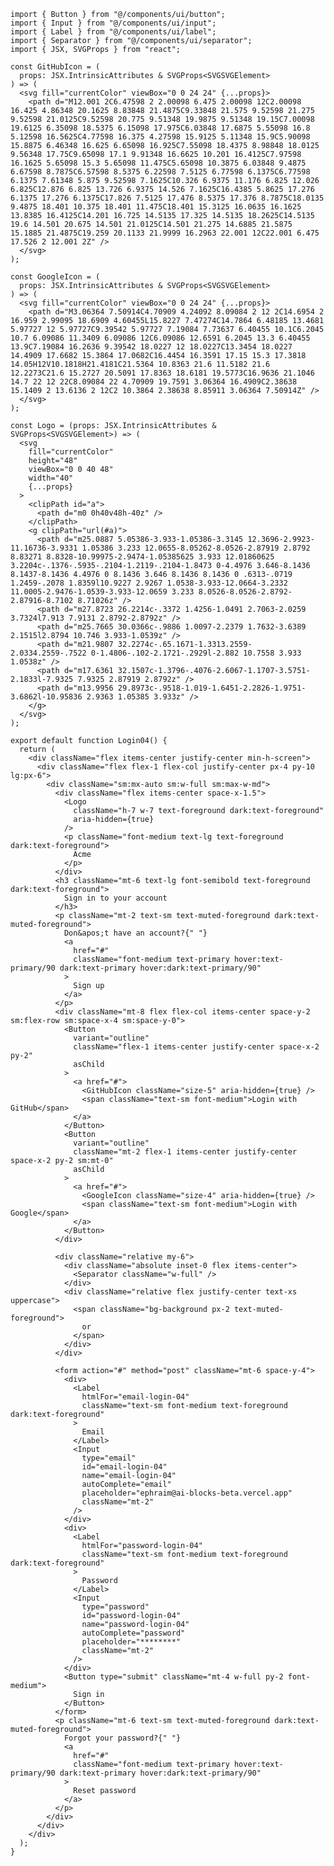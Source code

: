 ```tsx
import { Button } from "@/components/ui/button";
import { Input } from "@/components/ui/input";
import { Label } from "@/components/ui/label";
import { Separator } from "@/components/ui/separator";
import { JSX, SVGProps } from "react";

const GitHubIcon = (
  props: JSX.IntrinsicAttributes & SVGProps<SVGSVGElement>
) => (
  <svg fill="currentColor" viewBox="0 0 24 24" {...props}>
    <path d="M12.001 2C6.47598 2 2.00098 6.475 2.00098 12C2.00098 16.425 4.86348 20.1625 8.83848 21.4875C9.33848 21.575 9.52598 21.275 9.52598 21.0125C9.52598 20.775 9.51348 19.9875 9.51348 19.15C7.00098 19.6125 6.35098 18.5375 6.15098 17.975C6.03848 17.6875 5.55098 16.8 5.12598 16.5625C4.77598 16.375 4.27598 15.9125 5.11348 15.9C5.90098 15.8875 6.46348 16.625 6.65098 16.925C7.55098 18.4375 8.98848 18.0125 9.56348 17.75C9.65098 17.1 9.91348 16.6625 10.201 16.4125C7.97598 16.1625 5.65098 15.3 5.65098 11.475C5.65098 10.3875 6.03848 9.4875 6.67598 8.7875C6.57598 8.5375 6.22598 7.5125 6.77598 6.1375C6.77598 6.1375 7.61348 5.875 9.52598 7.1625C10.326 6.9375 11.176 6.825 12.026 6.825C12.876 6.825 13.726 6.9375 14.526 7.1625C16.4385 5.8625 17.276 6.1375 17.276 6.1375C17.826 7.5125 17.476 8.5375 17.376 8.7875C18.0135 9.4875 18.401 10.375 18.401 11.475C18.401 15.3125 16.0635 16.1625 13.8385 16.4125C14.201 16.725 14.5135 17.325 14.5135 18.2625C14.5135 19.6 14.501 20.675 14.501 21.0125C14.501 21.275 14.6885 21.5875 15.1885 21.4875C19.259 20.1133 21.9999 16.2963 22.001 12C22.001 6.475 17.526 2 12.001 2Z" />
  </svg>
);

const GoogleIcon = (
  props: JSX.IntrinsicAttributes & SVGProps<SVGSVGElement>
) => (
  <svg fill="currentColor" viewBox="0 0 24 24" {...props}>
    <path d="M3.06364 7.50914C4.70909 4.24092 8.09084 2 12 2C14.6954 2 16.959 2.99095 18.6909 4.60455L15.8227 7.47274C14.7864 6.48185 13.4681 5.97727 12 5.97727C9.39542 5.97727 7.19084 7.73637 6.40455 10.1C6.2045 10.7 6.09086 11.3409 6.09086 12C6.09086 12.6591 6.2045 13.3 6.40455 13.9C7.19084 16.2636 9.39542 18.0227 12 18.0227C13.3454 18.0227 14.4909 17.6682 15.3864 17.0682C16.4454 16.3591 17.15 15.3 17.3818 14.05H12V10.1818H21.4181C21.5364 10.8363 21.6 11.5182 21.6 12.2273C21.6 15.2727 20.5091 17.8363 18.6181 19.5773C16.9636 21.1046 14.7 22 12 22C8.09084 22 4.70909 19.7591 3.06364 16.4909C2.38638 15.1409 2 13.6136 2 12C2 10.3864 2.38638 8.85911 3.06364 7.50914Z" />
  </svg>
);

const Logo = (props: JSX.IntrinsicAttributes & SVGProps<SVGSVGElement>) => (
  <svg
    fill="currentColor"
    height="48"
    viewBox="0 0 40 48"
    width="40"
    {...props}
  >
    <clipPath id="a">
      <path d="m0 0h40v48h-40z" />
    </clipPath>
    <g clipPath="url(#a)">
      <path d="m25.0887 5.05386-3.933-1.05386-3.3145 12.3696-2.9923-11.16736-3.9331 1.05386 3.233 12.0655-8.05262-8.0526-2.87919 2.8792 8.83271 8.8328-10.99975-2.9474-1.05385625 3.933 12.01860625 3.2204c-.1376-.5935-.2104-1.2119-.2104-1.8473 0-4.4976 3.646-8.1436 8.1437-8.1436 4.4976 0 8.1436 3.646 8.1436 8.1436 0 .6313-.0719 1.2459-.2078 1.8359l10.9227 2.9267 1.0538-3.933-12.0664-3.2332 11.0005-2.9476-1.0539-3.933-12.0659 3.233 8.0526-8.0526-2.8792-2.87916-8.7102 8.71026z" />
      <path d="m27.8723 26.2214c-.3372 1.4256-1.0491 2.7063-2.0259 3.7324l7.913 7.9131 2.8792-2.8792z" />
      <path d="m25.7665 30.0366c-.9886 1.0097-2.2379 1.7632-3.6389 2.1515l2.8794 10.746 3.933-1.0539z" />
      <path d="m21.9807 32.2274c-.65.1671-1.3313.2559-2.0334.2559-.7522 0-1.4806-.102-2.1721-.2929l-2.882 10.7558 3.933 1.0538z" />
      <path d="m17.6361 32.1507c-1.3796-.4076-2.6067-1.1707-3.5751-2.1833l-7.9325 7.9325 2.87919 2.8792z" />
      <path d="m13.9956 29.8973c-.9518-1.019-1.6451-2.2826-1.9751-3.6862l-10.95836 2.9363 1.05385 3.933z" />
    </g>
  </svg>
);

export default function Login04() {
  return (
    <div className="flex items-center justify-center min-h-screen">
      <div className="flex flex-1 flex-col justify-center px-4 py-10 lg:px-6">
        <div className="sm:mx-auto sm:w-full sm:max-w-md">
          <div className="flex items-center space-x-1.5">
            <Logo
              className="h-7 w-7 text-foreground dark:text-foreground"
              aria-hidden={true}
            />
            <p className="font-medium text-lg text-foreground dark:text-foreground">
              Acme
            </p>
          </div>
          <h3 className="mt-6 text-lg font-semibold text-foreground dark:text-foreground">
            Sign in to your account
          </h3>
          <p className="mt-2 text-sm text-muted-foreground dark:text-muted-foreground">
            Don&apos;t have an account?{" "}
            <a
              href="#"
              className="font-medium text-primary hover:text-primary/90 dark:text-primary hover:dark:text-primary/90"
            >
              Sign up
            </a>
          </p>
          <div className="mt-8 flex flex-col items-center space-y-2 sm:flex-row sm:space-x-4 sm:space-y-0">
            <Button
              variant="outline"
              className="flex-1 items-center justify-center space-x-2 py-2"
              asChild
            >
              <a href="#">
                <GitHubIcon className="size-5" aria-hidden={true} />
                <span className="text-sm font-medium">Login with GitHub</span>
              </a>
            </Button>
            <Button
              variant="outline"
              className="mt-2 flex-1 items-center justify-center space-x-2 py-2 sm:mt-0"
              asChild
            >
              <a href="#">
                <GoogleIcon className="size-4" aria-hidden={true} />
                <span className="text-sm font-medium">Login with Google</span>
              </a>
            </Button>
          </div>

          <div className="relative my-6">
            <div className="absolute inset-0 flex items-center">
              <Separator className="w-full" />
            </div>
            <div className="relative flex justify-center text-xs uppercase">
              <span className="bg-background px-2 text-muted-foreground">
                or
              </span>
            </div>
          </div>

          <form action="#" method="post" className="mt-6 space-y-4">
            <div>
              <Label
                htmlFor="email-login-04"
                className="text-sm font-medium text-foreground dark:text-foreground"
              >
                Email
              </Label>
              <Input
                type="email"
                id="email-login-04"
                name="email-login-04"
                autoComplete="email"
                placeholder="ephraim@ai-blocks-beta.vercel.app"
                className="mt-2"
              />
            </div>
            <div>
              <Label
                htmlFor="password-login-04"
                className="text-sm font-medium text-foreground dark:text-foreground"
              >
                Password
              </Label>
              <Input
                type="password"
                id="password-login-04"
                name="password-login-04"
                autoComplete="password"
                placeholder="********"
                className="mt-2"
              />
            </div>
            <Button type="submit" className="mt-4 w-full py-2 font-medium">
              Sign in
            </Button>
          </form>
          <p className="mt-6 text-sm text-muted-foreground dark:text-muted-foreground">
            Forgot your password?{" "}
            <a
              href="#"
              className="font-medium text-primary hover:text-primary/90 dark:text-primary hover:dark:text-primary/90"
            >
              Reset password
            </a>
          </p>
        </div>
      </div>
    </div>
  );
}
```
